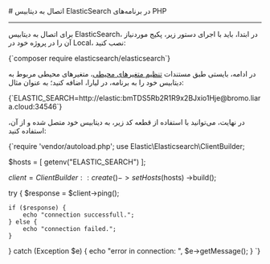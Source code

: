 

<Layout>
<Head>
<title>مستندات اتصال به دیتابیس ElasticSearch در PHP - لیارا</title>
<meta property="og:title" content="مستندات خدمات رایانش ابری لیارا" />
<meta property="og:description" content="مستندات مربوط به اتصال به دیتابیس ElasticSearch در پلتفرم PHP در لیارا"  />
</Head>
# اتصال به دیتابیس ElasticSearch در برنامه‌های PHP
<hr className="mb-2" />

برای اتصال به دیتابیس ElasticSearch، در ابتدا، باید با اجرای دستور زیر، پکیج موردنیاز آن را در پروژه خود در Local، نصب کنید:


<div className="h-2" />
    <div dir='ltr'>
    <Highlight className="bash">
        {`composer require elasticsearch/elasticsearch`}
    </Highlight>
    </div>
<div className="h-2" />

در ادامه، بایستی طبق مستندات <a href="/paas/details/envs" className="text-[#2196f3] ">تنظیم متغیرهای محیطی</a>، متغیرهای محیطی مربوط به دیتابیس خود را به برنامه، در لیارا، اضافه کنید؛ به عنوان مثال:

<div className="h-2" />
    <div dir='ltr'>
    <Highlight className="bash">
        {`ELASTIC_SEARCH=http://elastic:bmTDS5Rb2R1R9x2BJxio1Hje@bromo.liara.cloud:34546`}
    </Highlight>
    </div>
<div className="h-2" />

در نهایت، می‌توانید با استفاده از قطعه کد زیر، به دیتابیس خود متصل شده و از آن، استفاده کنید:

<div className="h-2" />
    <div dir='ltr'>
    <Highlight className="php">
        {`<?php

require 'vendor/autoload.php';
use Elastic\\Elasticsearch\\ClientBuilder;

$hosts = [
    getenv("ELASTIC_SEARCH")
];

$client = ClientBuilder::create()
                        ->setHosts($hosts)
                        ->build();

try {
    $response = $client->ping();

    if ($response) {
        echo "connection successfull.";
    } else {
        echo "connection failed.";
    }
} catch (Exception $e) {
    echo "error in connection: ", $e->getMessage();
}
`}
    </Highlight>
    </div>
<div className="h-2" />

</Layout>